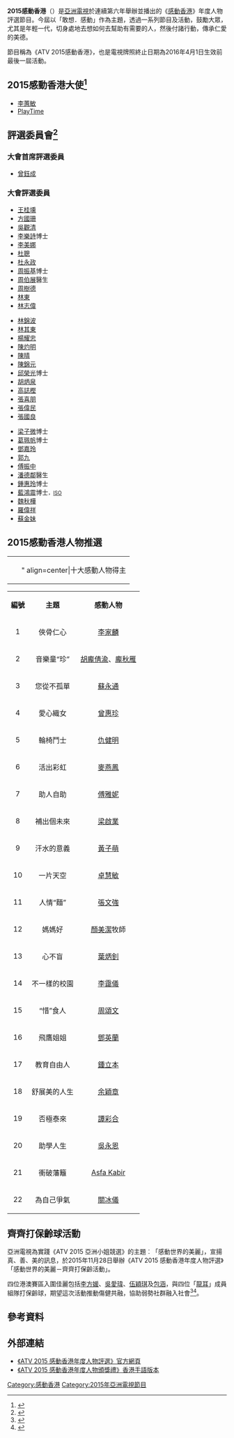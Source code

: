 {{亞視節目
|名稱 = 2015感動香港
|英文名稱 = Hong Kong Loving Hearts 2015
|圖像 = [[File:2015感動香港.png|300px]]
|別名 =
|類型 = 
|原創 = [[亞洲電視|亞洲電視]]
|主持 = 
|監製 = [[蘇慧儀|蘇慧儀]]
|編導 = [[譚宗翰|譚宗翰]]、[[洪漢泉|洪漢泉]]、[[周建基|周建基]]
|助理編導 = [[劉嘉謙|劉嘉謙]]
|製作人 = 
|編劇 = [[歐卓玲|歐卓玲]]、[[吳子華|吳子華]]、陳浩然
|編審 = [[余舜娟|余舜娟]]、[[秦偉初|秦偉初]]、[[陳文康|陳文康]]
|故事 = 
|演出 = 
|配音 = 
|旁白 = [[甄思羽|甄思羽]]
|海外推出日期 = 
|主題音樂 = 
|主題曲 = 漆黑一分鐘
|作曲 = [[曹震豪|曹震豪]]@DumbYouth
|填詞 = [[小克|小克]]
|主唱 = [[PlayTime|PlayTime]]遊戲時間
|國家 = {{HK}}
|語言 = [[粵語|粵語]]
|季數 = 
|系列數 = 
|輯數 = 
|集數 = 
|每集列表 = 
|製作年份 = 2015
|執行製作 = 
|製作統籌 = [[張嘉明|張嘉明]]
|副製作人 =
|共同製作人 =
|剪輯 = 
|外景 = 
|機位 =
|每集長 = 30分鐘（連廣告）
|aTV-11播出日期 = 
|aTV-11视频制式= 
|aTV-11音频制式= 
|aTV-11播出時間 = 
|aTV-12播出日期= 
|aTV-12视频制式= 
|aTV-12音频制式= 
|aTV-12播出時間 = 
|官方網站 = https://web.archive.org/web/20151026040625/http://www.hkatv.com/events/hklovingheart_2015/template.php?module=moving_year
|imdb_id =
|tv_com_id =
}}
'''2015感動香港'''（{{lang-en|'''Hong Kong Loving Hearts 2015'''}}）是[[亞洲電視|亞洲電視]]於連續第六年舉辦並播出的《[[感動香港|感動香港]]》年度人物評選節目。今屆以「敢想．感動」作為主題，透過一系列節目及活動，鼓勵大眾，尤其是年輕一代，切身處地去想如何去幫助有需要的人，然後付諸行動，傳承仁愛的美德。

節目稱為《ATV 2015感動香港》，也是電視牌照終止日期為2016年4月1日生效前最後一屆活動。

==2015感動香港大使<ref>{{cite web |language=zh-hk |url=http://www.orientalsunday.hk/%E5%B0%88%E6%AC%84/%E5%8D%B3%E6%97%A5%E8%A6%96%E9%81%B8/%E4%BA%9E%E6%B4%B2%E5%8F%B0/%E3%80%8Aatv-2015%E6%84%9F%E5%8B%95%E9%A6%99%E6%B8%AF%E5%B9%B4%E5%BA%A6%E4%BA%BA%E7%89%A9%E9%A0%92%E7%8D%8E%E7%A6%AE%E3%80%8B12%E6%9C%886%E6%97%A5%E6%98%9F%E6%9C%9F%E6%97%A5/ |title=《ATV 2015感動香港年度人物頒獎禮》12月6日(星期日) |publisher=[[東方新地|東方新地]] |date=2015-12-06 |accessdate=2016-03-25 |archive-url=https://web.archive.org/web/20190912071959/https://www.orientalsunday.hk/88420/%E6%9C%80%E6%96%B0%E5%A8%9B%E8%81%9E/%E3%80%8Aatv-2015%E6%84%9F%E5%8B%95%E9%A6%99%E6%B8%AF%E5%B9%B4%E5%BA%A6%E4%BA%BA%E7%89%A9%E9%A0%92%E7%8D%8E%E7%A6%AE%E3%80%8B12%E6%9C%886%E6%97%A5%E6%98%9F%E6%9C%9F%E6%97%A5/ |archive-date=2019-09-12 |dead-url=yes }}</ref>==
* [[李蕙敏|李蕙敏]]
* [[PlayTime|PlayTime]]

==評選委員會<ref>{{cite web |language=zh-hk |url=http://www.hkatv.com/zh-hk/atv-event/51429/%E3%80%8AATV2015%E6%84%9F%E5%8B%95%E9%A6%99%E6%B8%AF%E5%B9%B4%E5%BA%A6%E4%BA%BA%E7%89%A9%E8%A9%95%E9%81%B8%E3%80%8B-%E4%B8%80%E7%9C%BE%E8%A9%95%E5%A7%94%E6%96%BC%E6%8A%95%E7%A5%A8%E6%97%A5%E9%80%B2%E8%A1%8C%E6%8A%95%E7%A5%A8%09%E8%A9%95%E9%81%B8%E5%B9%B4%E5%BA%A6%E6%84%9F%E5%8B%95%E4%BA%BA%E7%89%A9 |title=《ATV2015感動香港年度人物評選》 一眾評委於投票日進行投票 評選年度感動人物 |publisher=[[亞洲電視|亞洲電視]] |date=2015-11-17 |accessdate=2016-03-25 |deadurl=yes |archiveurl=https://archive.is/20160327111126/http://www.hkatv.com/zh-hk/atv-event/51429/%E3%80%8AATV2015%E6%84%9F%E5%8B%95%E9%A6%99%E6%B8%AF%E5%B9%B4%E5%BA%A6%E4%BA%BA%E7%89%A9%E8%A9%95%E9%81%B8%E3%80%8B-%E4%B8%80%E7%9C%BE%E8%A9%95%E5%A7%94%E6%96%BC%E6%8A%95%E7%A5%A8%E6%97%A5%E9%80%B2%E8%A1%8C%E6%8A%95%E7%A5%A8%09%E8%A9%95%E9%81%B8%E5%B9%B4%E5%BA%A6%E6%84%9F%E5%8B%95%E4%BA%BA%E7%89%A9 |archivedate=2016-03-27 }}</ref>==
===大會首席評選委員===
* [[曾鈺成|曾鈺成]]{{GBSHK|nocat}}{{JP|nocat}}

===大會評選委員===
{{col-begin}}
{{col-3}}
* [[王桂壎|王桂壎]]{{BBSHK|nocat}}{{JP|nocat}}
* [[方國珊|方國珊]]
* [[吳觀清|吳觀清]]
* [[李樂詩|李樂詩]]博士{{MH|nocat}}
* [[李美娜|李美娜]]
* [[杜聰|杜聰]]
* [[杜永政|杜永政]]
* [[周振基|周振基]]博士{{SBS|nocat}}{{BBSHK|nocat}}{{JP|nocat}}
* [[周伯展|周伯展]]醫生{{JP|nocat}}
* [[周樹德|周樹德]]
* [[林東|林東]]
* [[林志偉|林志偉]]
{{col-3}}
* [[林錦波|林錦波]]
* [[林其東|林其東]]
* [[楊耀忠|楊耀忠]]{{BBSHK|nocat}}{{JP|nocat}}
* [[陳灼明|陳灼明]]
* [[陳晴|陳晴]]{{JP|nocat}}
* [[陳錦元|陳錦元]]
* [[邱榮光|邱榮光]]博士{{JP|nocat}}
* [[胡炳泉|胡炳泉]]
* [[高誌樫|高誌樫]]
* [[張喜朋|張喜朋]]
* [[張偉民|張偉民]]
* [[張國良|張國良]]
{{col-3}}
* [[梁子微|梁子微]]博士
* [[葛珮帆|葛珮帆]]博士{{JP|nocat}}
* [[鄧嘉玲|鄧嘉玲]]
* [[郭九|郭九]]
* [[傅振中|傅振中]]
* [[潘德鄰|潘德鄰]]醫生
* [[鍾惠玲|鍾惠玲]]博士
* [[藍鴻震|藍鴻震]]博士{{GBSHK|nocat}}<span style="font-size:smaller;">，[[ISO|ISO]]</span>{{JP|nocat}}
* [[魏秋樺|魏秋樺]]
* [[羅偉祥|羅偉祥]]
* [[蘇金妹|蘇金妹]]
{{col-end}}

==2015感動香港人物推選==
{| class="wikitable" style="margin:0.5em auto; font-size:90%; position:relative;" width=20%
|-
|bgcolor="f28500" align=center|  || " align=center|十大感動人物得主
|}

{| class="wikitable" border="1" 
|- style="background:cornflowerblue; color:white" align="center"
| align="center"| '''編號'''
| align="center"| '''主題'''
| align="center"| '''感動人物'''
|-
| align="center" bgcolor="f28500"|1
| align="center" bgcolor="f28500"|俠骨仁心
| align="center" bgcolor="f28500"|[[李家麟|李家麟]]
|-
| align="center" bgcolor="f28500"|2
| align="center" bgcolor="f28500"|音樂童“珍”
| align="center" bgcolor="f28500"|[[胡龐倩渝|胡龐倩渝]]、[[龐秋雁|龐秋雁]]
|-
| align="center"| 3
| align="center"| 您從不孤單
| align="center"| [[蘇永通|蘇永通]]
|-
| align="center"| 4
| align="center"| 愛心織女
| align="center"| [[曾惠珍|曾惠珍]]
|-
| align="center" bgcolor="f28500"|5
| align="center" bgcolor="f28500"|輪椅鬥士
| align="center" bgcolor="f28500"|[[仇健明|仇健明]]
|-
| align="center" bgcolor="f28500"|6
| align="center" bgcolor="f28500"|活出彩虹
| align="center" bgcolor="f28500"|[[麥燕鳳|麥燕鳳]]
|-
| align="center" bgcolor="f28500"|7
| align="center" bgcolor="f28500"|助人自助
| align="center" bgcolor="f28500"|[[傅雅妮|傅雅妮]]
|-
| align="center"| 8
| align="center"| 補出個未來
| align="center"| [[梁啟業|梁啟業]]
|-
| align="center"| 9
| align="center"| 汗水的意義
| align="center"| [[黃子萌|黃子萌]]
|-
| align="center"| 10
| align="center"| 一片天空
| align="center"| [[卓慧敏|卓慧敏]]
|-
| align="center" bgcolor="f28500"| 11
| align="center" bgcolor="f28500"| 人情“麵”
| align="center" bgcolor="f28500"| [[張文強|張文強]]
|-
| align="center"| 12
| align="center"| 媽媽好
| align="center"| [[顏美潔|顏美潔]]牧師
|-
| align="center" bgcolor="f28500"| 13
| align="center" bgcolor="f28500"| 心不盲
| align="center" bgcolor="f28500"| [[葉炳釗|葉炳釗]]
|-
| align="center"| 14
| align="center"| 不一樣的校園
| align="center"| [[李靄儀|李靄儀]]
|-
| align="center" bgcolor="f28500"| 15
| align="center" bgcolor="f28500"| “惜”食人
| align="center" bgcolor="f28500"| [[周頌文|周頌文]]
|-
| align="center" bgcolor="f28500"| 16
| align="center" bgcolor="f28500"| 飛鷹姐姐
| align="center" bgcolor="f28500"| [[鄧英蘭|鄧英蘭]]
|-
| align="center"| 17
| align="center"| 教育自由人
| align="center"| [[鍾立本|鍾立本]]
|-
| align="center"| 18
| align="center"| 舒展美的人生
| align="center"| [[余穎章|余穎章]]
|-
| align="center"| 19
| align="center"| 否極泰來
| align="center"| [[譚彩合|譚彩合]]
|-
| align="center"| 20
| align="center"| 助學人生
| align="center"| [[吳永恩|吳永恩]]
|-
| align="center" bgcolor="f28500"| 21
| align="center" bgcolor="f28500"| 衝破藩籬
| align="center" bgcolor="f28500"| [[Asfa_Kabir|Asfa Kabir]]
|-
| align="center"| 22
| align="center"| 為自己爭氣
| align="center"| [[關冰儀|關冰儀]]
|}

==齊齊打保齡球活動==
亞洲電視為實踐《ATV 2015 亞洲小姐競選》的主題︰「感動世界的美麗」，宣揚真、善、美的訊息，於2015年11月28日舉辦《ATV 2015 感動香港年度人物評選》「感動世界的美麗－齊齊打保齡活動」。

四位港澳賽區入圍佳麗包括[[李方媛|李方媛]]、[[吳愛瑋|吳愛瑋]]、[[伍穎琪|伍穎琪]]及[[包涵|包涵]]，與四位「[[龍耳|龍耳]]」成員組隊打保齡球，期望這次活動推動傷健共融，協助弱勢社群融入社會<ref>{{cite web |language=zh-hk |url=http://hk.on.cc/hk/bkn/cnt/entertainment/20151128/bkn-20151128163243401-1128_00862_001.html?eventid=402882b04e93ba84014e968494f226eb&eventsection=hk_entertainment |title=上鏡靚啲　95磅亞姐伍穎琪想減多5磅 |publisher=on.cc東網 |date=2015-11-28 |accessdate=2016-03-25 |archive-date=2016-04-24 |archive-url=https://web.archive.org/web/20160424171639/http://hk.on.cc/hk/bkn/cnt/entertainment/20151128/bkn-20151128163243401-1128_00862_001.html?eventid=402882b04e93ba84014e968494f226eb&eventsection=hk_entertainment |dead-url=no }}</ref><ref>{{cite web |language=zh-hk |url=http://www.hkatv.com/zh-hk/atv-event/2015-11 |title=《ATV 2015 感動香港年度人物評選》保齡球日 四位入圍亞姐展愛心 發揚感動精神 |publisher=[[亞洲電視|亞洲電視]] |date=2015-11-17 |accessdate=2016-03-25 |deadurl=yes |archiveurl=https://web.archive.org/web/20160324154921/http://hkatv.com/zh-hk/atv-event/2015-11 |archivedate=2016-03-24 }}</ref>。

==參考資料==
<div class="references-small">
<references />
</div>

==外部連結==
*[https://web.archive.org/web/20151026040625/http://www.hkatv.com/events/hklovingheart_2015/template.php?module=moving_year 《ATV 2015 感動香港年度人物評選》官方網頁]
*[https://www.youtube.com/watch?v=a8whCEoFUSk 《ATV 2015 感動香港年度人物頒獎禮》香港手語版本]{{Wayback|url=https://www.youtube.com/watch?v=a8whCEoFUSk |date=20190214125338 }}

{{感動香港}}

[[Category:感動香港|Category:感動香港]]
[[Category:2015年亞洲電視節目|Category:2015年亞洲電視節目]]
